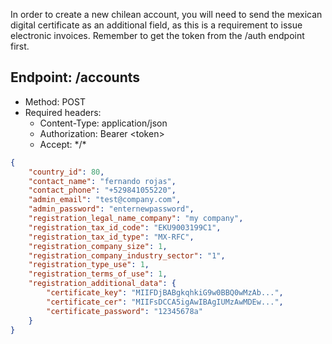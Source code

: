 In order to create a new chilean account, you will need to send the mexican digital certificate as an additional field,
as this is a requirement to issue electronic invoices. Remember to get the token from the /auth endpoint first.

## Endpoint: /accounts
* Method: POST
* Required headers:
    * Content-Type: application/json
  * Authorization: Bearer \<token\>
  * Accept: \*/\*

```json
{
    "country_id": 80,
    "contact_name": "fernando rojas",
    "contact_phone": "+529841055220",
    "admin_email": "test@company.com",
    "admin_password": "enternewpassword",
    "registration_legal_name_company": "my company",
    "registration_tax_id_code": "EKU9003199C1",
    "registration_tax_id_type": "MX-RFC",
    "registration_company_size": 1,
    "registration_company_industry_sector": "1",
    "registration_type_use": 1,
    "registration_terms_of_use": 1,
    "registration_additional_data": {
        "certificate_key": "MIIFDjBABgkqhkiG9w0BBQ0wMzAb...",
        "certificate_cer": "MIIFsDCCA5igAwIBAgIUMzAwMDEw...",
        "certificate_password": "12345678a"
    }
}
```